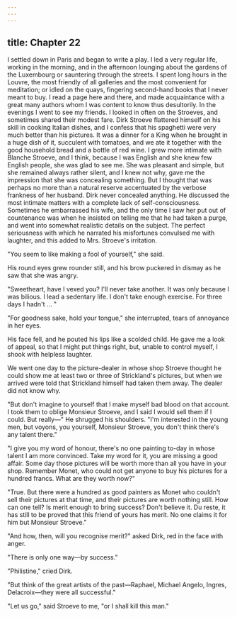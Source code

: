 ```yaml
---
---
---
```

title: Chapter 22
---

I settled down in Paris and began to write a play. I led a very regular life, working in the morning, and in the afternoon lounging about the gardens of the Luxembourg or sauntering through the streets. I spent long hours in the Louvre, the most friendly of all galleries and the most convenient for meditation; or idled on the quays, fingering second-hand books that I never meant to buy. I read a page here and there, and made acquaintance with a great many authors whom I was content to know thus desultorily. In the evenings I went to see my friends. I looked in often on the Stroeves, and sometimes shared their modest fare. Dirk Stroeve flattered himself on his skill in cooking Italian dishes, and I confess that his spaghetti were very much better than his pictures. It was a dinner for a King when he brought in a huge dish of it, succulent with tomatoes, and we ate it together with the good household bread and a bottle of red wine. I grew more intimate with Blanche Stroeve, and I think, because I was English and she knew few English people, she was glad to see me. She was pleasant and simple, but she remained always rather silent, and I knew not why, gave me the impression that she was concealing something. But I thought that was perhaps no more than a natural reserve accentuated by the verbose frankness of her husband. Dirk never concealed anything. He discussed the most intimate matters with a complete lack of self-consciousness. Sometimes he embarrassed his wife, and the only time I saw her put out of countenance was when he insisted on telling me that he had taken a purge, and went into somewhat realistic details on the subject. The perfect seriousness with which he narrated his misfortunes convulsed me with laughter, and this added to Mrs. Stroeve's irritation.

"You seem to like making a fool of yourself," she said.

His round eyes grew rounder still, and his brow puckered in dismay as he saw that she was angry.

"Sweetheart, have I vexed you? I'll never take another. It was only because I was bilious. I lead a sedentary life. I don't take enough exercise. For three days I hadn't … "

"For goodness sake, hold your tongue," she interrupted, tears of annoyance in her eyes.

His face fell, and he pouted his lips like a scolded child. He gave me a look of appeal, so that I might put things right, but, unable to control myself, I shook with helpless laughter.

We went one day to the picture-dealer in whose shop Stroeve thought he could show me at least two or three of Strickland's pictures, but when we arrived were told that Strickland himself had taken them away. The dealer did not know why.

"But don't imagine to yourself that I make myself bad blood on that account. I took them to oblige Monsieur Stroeve, and I said I would sell them if I could. But really—" He shrugged his shoulders. "I'm interested in the young men, but voyons, you yourself, Monsieur Stroeve, you don't think there's any talent there."

"I give you my word of honour, there's no one painting to-day in whose talent I am more convinced. Take my word for it, you are missing a good affair. Some day those pictures will be worth more than all you have in your shop. Remember Monet, who could not get anyone to buy his pictures for a hundred francs. What are they worth now?"

"True. But there were a hundred as good painters as Monet who couldn't sell their pictures at that time, and their pictures are worth nothing still. How can one tell? Is merit enough to bring success? Don't believe it. Du reste, it has still to be proved that this friend of yours has merit. No one claims it for him but Monsieur Stroeve."

"And how, then, will you recognise merit?" asked Dirk, red in the face with anger.

"There is only one way—by success."

"Philistine," cried Dirk.

"But think of the great artists of the past—Raphael, Michael Angelo, Ingres, Delacroix—they were all successful."

"Let us go," said Stroeve to me, "or I shall kill this man."